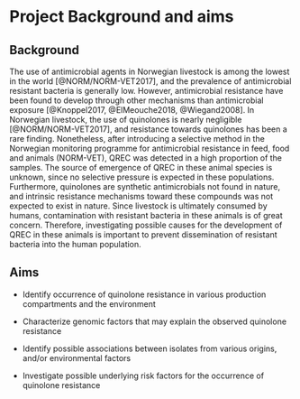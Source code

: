 # Project Background and aims

## Background
The use of antimicrobial agents in Norwegian livestock is among the lowest in the world [@NORM/NORM-VET2017], and the prevalence of antimicrobial resistant bacteria is generally low. However, antimicrobial resistance have been found to develop through other mechanisms than antimicrobial exposure [@Knoppel2017, @ElMeouche2018, @Wiegand2008]. In Norwegian livestock, the use of quinolones is nearly negligible [@NORM/NORM-VET2017], and resistance towards quinolones has been a rare finding. Nonetheless, after introducing a selective method in the Norwegian monitoring programme for antimicrobial resistance in feed, food and animals (NORM-VET), QREC was detected in a high proportion of the samples. The source of emergence of QREC in these animal species is unknown, since no selective pressure is expected in these populations. Furthermore, quinolones are synthetic antimicrobials not found in nature, and intrinsic resistance mechanisms toward these compounds was not expected to exist in nature. Since livestock is ultimately consumed by humans, contamination with resistant bacteria in these animals is of great concern. Therefore, investigating possible causes for the development of QREC in these animals is important to prevent dissemination of resistant bacteria into the human population.

## Aims
- Identify occurrence of quinolone resistance in various production compartments and the environment

- Characterize genomic factors that may explain the observed quinolone resistance

- Identify possible associations between isolates from various origins, and/or environmental factors

- Investigate possible underlying risk factors for the occurrence of quinolone resistance
